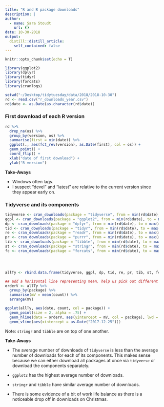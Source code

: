 ```yaml
---
title: "R and R package downloads"
description: |
author:
  - name: Sara Stoudt
    url: {}
date: 10-30-2018
output:
  distill::distill_article:
    self_contained: false
---
```



```r
knitr::opts_chunk$set(echo = T)
```

```r
library(ggplot2)
library(dplyr)
library(tidyr)
library(forcats)
library(cranlogs)

setwd("~/Desktop/tidytuesday/data/2018/2018-10-30")
rd <- read.csv("r_downloads_year.csv")
rd$date <- as.Date(as.character(rd$date))
```

### First download of each R version 

<div class="superbigimage">
```r
rd %>%
  drop_na(os) %>%
  group_by(version, os) %>%
  summarise(first = min(date)) %>%
  ggplot(., aes(fct_rev(version), as.Date(first), col = os)) +
  geom_point() +
  coord_flip() +
  xlab("date of first download") +
  ylab("R version")
```
</div>

**Take-Aways**

- Windows often lags.
- I suspect "devel" and "latest" are relative to the current version since they appear early on.


### Tidyverse and its components


```r
tidyverse <- cran_downloads(package = "tidyverse", from = min(rd$date), to = max(rd$date))
ggpl <- cran_downloads(package = "ggplot2", from = min(rd$date), to = max(rd$date))
dp <- cran_downloads(package = "dplyr", from = min(rd$date), to = max(rd$date))
tid <- cran_downloads(package = "tidyr", from = min(rd$date), to = max(rd$date))
re <- cran_downloads(package = "readr", from = min(rd$date), to = max(rd$date))
pr <- cran_downloads(package = "purrr", from = min(rd$date), to = max(rd$date))
tib <- cran_downloads(package = "tibble", from = min(rd$date), to = max(rd$date))
st <- cran_downloads(package = "stringr", from = min(rd$date), to = max(rd$date))
fc <- cran_downloads(package = "forcats", from = min(rd$date), to = max(rd$date))




allTy <- rbind.data.frame(tidyverse, ggpl, dp, tid, re, pr, tib, st, fc)

## add a horizontal line representing mean, help us pick out different colors
orderV <- allTy %>%
  group_by(package) %>%
  summarise(mV = mean(count)) %>%
  arrange(mV)
```

<div class="superbigimage">
```r
ggplot(allTy, aes(date, count, col = package)) +
  geom_point(size = 2, alpha = .75) +
  geom_hline(data = orderV, aes(yintercept = mV, col = package), lwd = 2, lty = c(rep(1, 7), 2, 1)) +
  geom_vline(aes(xintercept = as.Date("2017-12-25")))
```
</div>

Note: `stringr` and `tibble` are on top of one another.

**Take-Aways**

- The average number of downloads of `tidyverse` is less than the average number of downloads for each of its components. This makes sense because we can either download all packages at once via `tidyverse` or download the components separately. 

- `ggplot2` has the highest average number of downloads.

- `stringr` and `tibble` have similar average number of downloads.

- There is some evidence of a bit of work life balance as there is a noticeable drop off in downloads on Christmas.
